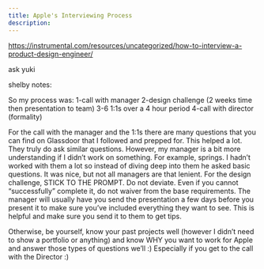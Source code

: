 ```yaml
---
title: Apple's Interviewing Process
description:
---
```


https://instrumental.com/resources/uncategorized/how-to-interview-a-product-design-engineer/

ask yuki

shelby notes:

So my process was:
1-call with manager
2-design challenge (2 weeks time then presentation to team)
3-6 1:1s over a 4 hour period
4-call with director (formality)

For the call with the manager and the 1:1s there are many questions that you can find on Glassdoor that I followed and prepped for. This helped a lot. They truly do ask similar questions. However, my manager is a bit more understanding if I didn’t work on something. For example, springs. I hadn’t worked with them a lot so instead of diving deep into them he asked basic questions. It was nice, but not all managers are that lenient.
For the design challenge, STICK TO THE PROMPT. Do not deviate. Even if you cannot “successfully” complete it, do not waiver from the base requirements. The manager will usually have you send the presentation a few days before you present it to make sure you’ve included everything they want to see. This is helpful and make sure you send it to them to get tips.

Otherwise, be yourself, know your past projects well (however I didn’t need to show a portfolio or anything) and know WHY you want to work for Apple and answer those types of questions we’ll :)
Especially if you get to the call with the Director :)